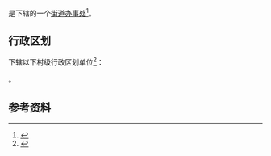 {{中国乡级行政区|43/07/02/401/000}}

'''{{PAGENAMEBASE}}'''是{{PRC admin/fullname|43/07/02/401/000|3}}下辖的一个[[街道办事处|街道办事处]]<ref>{{PRC admin/ref sgc|{{PRC admin/parent|43/07/02/401/000}}}}</ref>。

== 行政区划 ==
{{PAGENAMEBASE}}下辖以下村级行政区划单位<ref>{{PRC admin/ref sgc|43/07/02/401/000}}</ref>：

{{PRC admin/children|43/07/02/401/000}}。

== 参考资料 ==
{{reflist}}

{{湖南行政区划小作品}}
{{PRC admin/navcat|43/07/02/401/000}}